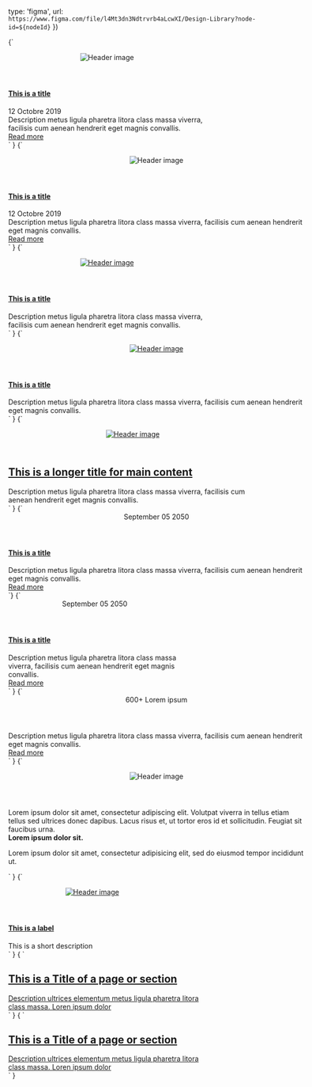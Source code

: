 
<Meta title="Cards"/>

  type: 'figma',
  url: `https://www.figma.com/file/l4Mt3dn3Ndtrvrb4aLcwXI/Design-Library?node-id=${nodeId}`
})

<Preview>
  <Story name = "PostVertical" parameters={{
    design: figmaConfig('776%3A0')
  }}>{`    
    <div style="width: 400px;">
      <article class="card entry-post vertical">
        <header class="card-image">
          <figure class="image is-4by3">
            <img src="http://placekitten.com/700/392" alt="Header image">
          </figure>
        </header>
        <div class="card-content with-button">
            <h4 class="card-title"><a href="#">This is a title</a></h4>
            <span class="subtitle">12 Octobre 2019</span>
            <div class="content">
                Description metus ligula pharetra litora class massa viverra, facilisis cum aenean hendrerit eget magnis convallis.
            </div>
            <a href="#" class="button is-primary">Read more</a>
        </div>
      </article>
    </div>
  `
}</Story> 
</Preview>

<Preview>
  <Story name = "PostHorizontal" parameters={{
    design: figmaConfig('776%3A3')
  }}>{`
    <div style="width: 600px;">
      <article class="card entry-post horizontal">
        <header class="card-image">
          <figure class="image is-4by5">
            <img src="http://placekitten.com/486/600" alt="Header image">
          </figure>
        </header>
        <div class="card-content with-button">
          <h4 class="card-title"><a href="#">This is a title</a></h4>
          <span class="subtitle">12 Octobre 2019</span>
          <div class="content">
            Description metus ligula pharetra litora class massa viverra, facilisis cum aenean hendrerit eget magnis convallis.
          </div>
          <a href="#" class="button is-primary">Read more</a>
        </div>
      </article>
    </div>
  `
}</Story> 
</Preview>

<Preview>
  <Story name = "PostVideoVertical" parameters={{
    design: figmaConfig('776%3A86')
  }}>{`
    <div style="width: 400px;">
      <article class="card entry-post entry-video vertical no-border">
        <header class="card-image">
          <a href="#">
            <figure class="image is-4by3">
              <img src="http://placekitten.com/700/392" alt="Header image">
            </figure>
          </a>
        </header>
        <div class="card-content">
          <h4 class="card-title"><a href="#">This is a title</a></h4>
          <div class="content">
            Description metus ligula pharetra litora class massa viverra, facilisis cum aenean hendrerit eget magnis convallis.
          </div>
        </div>
      </article>
    </div>
  `
}</Story> 
</Preview>

<Preview>
  <Story name = "PostVideoHorizontal" parameters={{
    design: figmaConfig('776%3A86')
  }}>{`
    <div style="width: 600px;">
      <article class="card entry-post entry-video horizontal no-border">
        <header class="card-image">
          <a href="#">
            <figure class="image is-4by3">
              <img src="http://placekitten.com/700/392" alt="Header image">
            </figure>
          </a>
        </header>
        <div class="card-content">
          <h4 class="card-title"><a href="#">This is a title</a></h4>
          <div class="content">
            Description metus ligula pharetra litora class massa viverra, facilisis cum aenean hendrerit eget magnis convallis.
          </div>
        </div>
      </article>
    </div>
  `
}</Story>
</Preview>

<Preview>
  <Story name = "PostVideoLarge" parameters={{
    design: figmaConfig('776%3A86')
  }}>{`
    <div style="width: 100%;">
      <article class="card entry-post entry-video horizontal large no-border">
        <header class="card-image">
          <a href="#">
            <figure class="image is-5by4">
              <img src="http://placekitten.com/700/392" alt="Header image">
            </figure>
          </a>
        </header>
        <div class="card-content">
          <h1 class="card-title"><a href="#">This is a longer title for main content</a></h1>
          <div class="content">
            Description metus ligula pharetra litora class massa viverra, facilisis cum aenean hendrerit eget magnis convallis.
          </div>
        </div>
      </article>
    </div>
  `
}</Story> 
</Preview>


<Preview>
  <Story name = "PostEventWide" parameters={{
    design: figmaConfig('776%3A43')
  }}>{`
    <div style="width: 600px;">
      <article class="card entry-post entry-event horizontal">
        <header class="card-header">
          <div class="card-date">
            <span class="month">September</span>
            <span class="day">05</span>
            <span class="year">2050</span>
          </div>
        </header>
        <div class="card-content">
          <h4 class="card-title"><a href="#">This is a title</a></h4>
          <div class="content">
            Description metus ligula pharetra litora class massa viverra, facilisis cum aenean hendrerit eget magnis convallis.
          </div>
          <a href="#" class="read-more">Read more</a>
        </div>
      </article>
    </div>
  `}
  </Story> 
  </Preview>

<Preview>
  <Story name = "PostEventNarrow" parameters={{
    design: figmaConfig('776%3A43')
  }}>{`
    <div style="width: 350px;">
      <article class="card entry-post entry-event horizontal">
        <header class="card-header">
          <div class="card-date">
            <span class="month">September</span>
            <span class="day">05</span>
            <span class="year">2050</span>
          </div>
        </header>
        <div class="card-content">
          <h4 class="card-title"><a href="#">This is a title</a></h4>
          <div class="content">
            Description metus ligula pharetra litora class massa viverra, facilisis cum aenean hendrerit eget magnis convallis.
          </div>
          <a href="#" class="read-more">Read more</a>
        </div>
      </article>
    </div>
  `
}</Story> 
</Preview>

<Preview>
  <Story name = "PostStatistic" parameters={{
    design: figmaConfig('776%3A144')
  }}>{`
    <div style="width: 600px;">
      <article class="card entry-post entry-statistic horizontal no-border">
        <header class="card-header">
          <div class="card-statistic">
            <span class="number">600+</span>
            <span class="caption">Lorem ipsum</span>
          </div>
        </header>
        <div class="card-content">
          <div class="content">
            Description metus ligula pharetra litora class massa viverra, facilisis cum aenean hendrerit eget magnis convallis.
          </div>
          <a href="#" class="read-more">Read more</a>
        </div>
      </article>
    </div>
  `
}</Story> 
</Preview>

<Preview>
  <Story name = "PostQuote" parameters={{
    design: figmaConfig('776%3A3')
  }}>{`
    <div style="width: 600px;">
      <article class="card entry-post entry-quote horizontal no-border">
        <header class="card-image">
          <figure class="image is-1by1">
            <img src="http://placekitten.com/182/182" alt="Header image">
          </figure>
        </header>
        <div class="card-content">
          <span class="quote"></span>
          <div class="content">
            Lorem ipsum dolor sit amet, consectetur adipiscing elit. Volutpat viverra in tellus etiam tellus sed ultrices donec dapibus. Lacus risus et, ut tortor eros id et sollicitudin. Feugiat sit faucibus urna.
            <div class="quote-author">
              <strong class="title"> Lorem ipsum dolor sit.</strong>
              <p class="description">Lorem ipsum dolor sit amet, consectetur adipisicing elit, sed do eiusmod tempor incididunt ut.</p>
            </div>
          </div>
        </div>
      </article>
    </div>
  `
}</Story> 
</Preview>

<Preview>
  <Story name = "ImageTop" parameters={{
    design: figmaConfig('776%3A3')
  }}> {`
    <div style="width: 340px;">
      <article class="card entry-post entry-image vertical">
        <header class="card-image">
          <a href="#">
            <figure class="image is-4by5">
              <img src="http://placekitten.com/350/370" alt="Header image">
            </figure>
          </a>
        </header>
        <div class="card-content">
          <h4 class="card-title"><a href="#">This is a label</a></h4>
          <span class="subtitle">This is a short description</span>
        </div>
      </article>
    </div>
  `
}</Story> 
</Preview>

<Preview>
  <Story name = "Link" parameters={{
    design: figmaConfig('776%3A122')
  }}>{ `
    <div style="width: 400px;">
      <article class="card entry-post link no-border">
        <a href="#" class="has-background-blue">
          <span class="card-content has-bottom-link">
            <h2 class="card-title">This is a Title of a page or section</h2>
            <span class="content">Description ultrices elementum metus ligula pharetra litora class massa.</span>
            <span class="link-arrow">Loren ipsum dolor</span>
          </span>
        </a>
      </article>
    </div>
  `
}</Story> 
</Preview>


<Preview>
  <Story name = "LinkBorder" parameters={{
    design: figmaConfig('776%3A122')
  }}>{ `
    <div style="width: 400px;">
      <article class="card entry-post link">
        <a href="#">
          <span class="card-content has-bottom-link">
            <h2 class="card-title">This is a Title of a page or section</h2>
            <span class="content">Description ultrices elementum metus ligula pharetra litora class massa.</span>
            <span class="link-arrow">Loren ipsum dolor</span>
          </span>
        </a>
      </article>
    </div>
  `
}</Story> 
</Preview>
